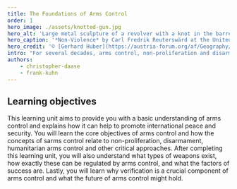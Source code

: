 ```yaml
---
title: The Foundations of Arms Control
order: 1
hero_image: ./assets/knotted-gun.jpg
hero_alt: 'Large metal sculpture of a revolver with a knot in the barrel is seen against a stone building facade.'
hero_caption: '*Non-Violence* by Carl Fredrik Reuterswärd at the United Nations headquarters, August 2017.'
hero_credit: '© [Gerhard Huber](https://austria-forum.org/af/Geography/America/United_States/Pictures/New_York_3/Headquarters_of_the_United_Nations_-_The_Knotted_Gun) / [CC-BY-NC 4.0](https://creativecommons.org/licenses/by-nc/4.0/)'
intro: "For several decades, arms control, non-proliferation and disarmament have played a key role in many states’ security and foreign policies. This learning unit provides a general introduction to the field and explains how arms control can help to promote international peace and security."
authors:
    - christopher-daase
    - frank-kuhn
---
```


## Learning objectives

This learning unit aims to provide you with a basic understanding of arms control and explains how it can help to promote international peace and security. You will learn the core objectives of arms control and how the concepts of sarms control relate to non-proliferation, disarmament, humanitarian arms control and other critical approaches. After completing this learning unit, you will also understand what types of weapons exist, how exactly these can be regulated by arms control, and what the factors of success are. Lastly, you will learn why verification is a crucial component of arms control and what the future of arms control might hold.
